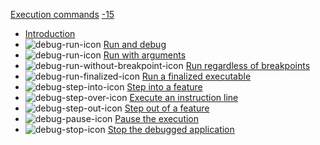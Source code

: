[[Property:title|Execution commands]]
[[Property:weight|-15]]
*  [[Eiffel Debugger Execution: Introduction|Introduction]]  
*   [[Image:debug-run-icon]]  [[Run and stop at breakpoints|Run and debug]]  
*   [[Image:debug-run-icon]]  [[Run with arguments|Run with arguments]]  
*   [[Image:debug-run-without-breakpoint-icon]]  [[Run without breakpoints|Run regardless of breakpoints]]  
*   [[Image:debug-run-finalized-icon]]  [[Run a finalized executable|Run a finalized executable]]  
*   [[Image:debug-step-into-icon]]  [[Step into a feature|Step into a feature]]  
*   [[Image:debug-step-over-icon]]  [[Execute one line at a time|Execute an instruction line]]  
*   [[Image:debug-step-out-icon]]  [[Step out of a feature|Step out of a feature]]  
*   [[Image:debug-pause-icon]]  [[Pause an application|Pause the execution]]  
*   [[Image:debug-stop-icon]]  [[Stop a debugged application|Stop the debugged application]]  





